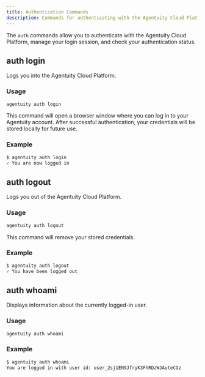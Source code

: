 ```yaml
---
title: Authentication Commands
description: Commands for authenticating with the Agentuity Cloud Platform
---
```


The `auth` commands allow you to authenticate with the Agentuity Cloud Platform, manage your login session, and check your authentication status.

## auth login

Logs you into the Agentuity Cloud Platform.

### Usage

```bash
agentuity auth login
```

This command will open a browser window where you can log in to your Agentuity account. After successful authentication, your credentials will be stored locally for future use.

### Example

```bash
$ agentuity auth login
✓ You are now logged in
```

## auth logout

Logs you out of the Agentuity Cloud Platform.

### Usage

```bash
agentuity auth logout
```

This command will remove your stored credentials.

### Example

```bash
$ agentuity auth logout
✓ You have been logged out
```

## auth whoami

Displays information about the currently logged-in user.

### Usage

```bash
agentuity auth whoami
```

### Example

```bash
$ agentuity auth whoami
You are logged in with user id: user_2sj1EN9JfryK3FhRDzWJAuteCGz
```
